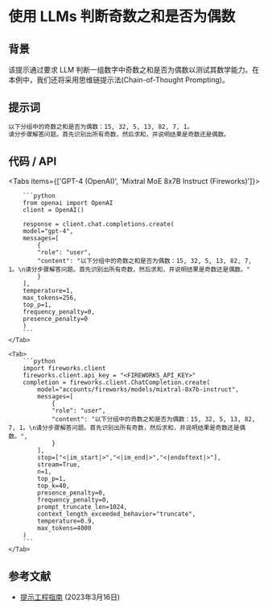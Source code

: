 # 使用 LLMs 判断奇数之和是否为偶数


## 背景
该提示通过要求 LLM 判断一组数字中奇数之和是否为偶数以测试其数学能力。在本例中，我们还将采用思维链提示法(Chain-of-Thought Prompting)。

## 提示词

```markdown
以下分组中的奇数之和是否为偶数：15, 32, 5, 13, 82, 7, 1。
请分步骤解答问题。首先识别出所有奇数，然后求和，并说明结果是奇数还是偶数。
```

## 代码 / API

<Tabs items={['GPT-4 (OpenAI)', 'Mixtral MoE 8x7B Instruct (Fireworks)']}>
    <Tab>
  
        ```python
        from openai import OpenAI
        client = OpenAI()

        response = client.chat.completions.create(
        model="gpt-4",
        messages=[
            {
            "role": "user",
            "content": "以下分组中的奇数之和是否为偶数：15, 32, 5, 13, 82, 7, 1。\n请分步骤解答问题。首先识别出所有奇数，然后求和，并说明结果是奇数还是偶数。"
            }
        ],
        temperature=1,
        max_tokens=256,
        top_p=1,
        frequency_penalty=0,
        presence_penalty=0
        )
        ```
    </Tab>

    <Tab>
        ```python
        import fireworks.client
        fireworks.client.api_key = "<FIREWORKS_API_KEY>"
        completion = fireworks.client.ChatCompletion.create(
            model="accounts/fireworks/models/mixtral-8x7b-instruct",
            messages=[
                {
                "role": "user",
                "content": "以下分组中的奇数之和是否为偶数：15, 32, 5, 13, 82, 7, 1。\n请分步骤解答问题。首先识别出所有奇数，然后求和，并说明结果是奇数还是偶数。",
                }
            ],
            stop=["<|im_start|>","<|im_end|>","<|endoftext|>"],
            stream=True,
            n=1,
            top_p=1,
            top_k=40,
            presence_penalty=0,
            frequency_penalty=0,
            prompt_truncate_len=1024,
            context_length_exceeded_behavior="truncate",
            temperature=0.9,
            max_tokens=4000
        )
        ```
    </Tab>


</Tabs>

## 参考文献
- [提示工程指南](https://www.promptingguide.ai/zh/introduction/examples#reasoning) (2023年3月16日)